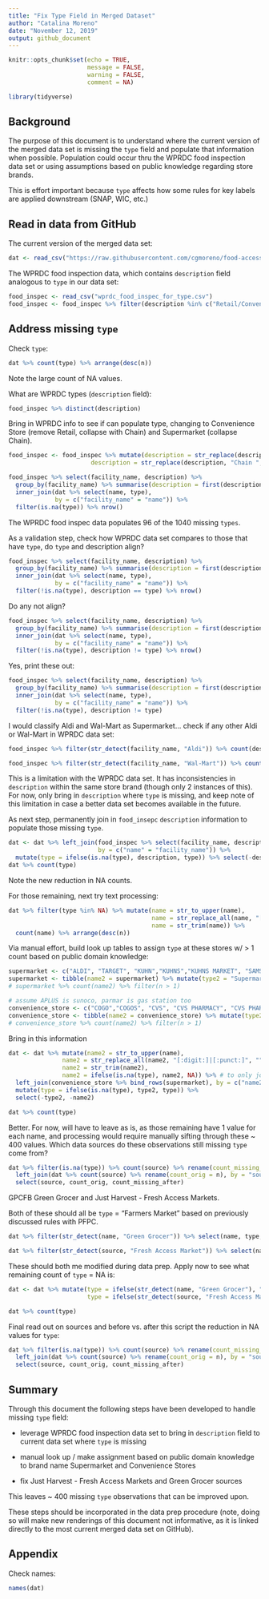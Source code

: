 ```yaml
---
title: "Fix Type Field in Merged Dataset"
author: "Catalina Moreno"
date: "November 12, 2019"
output: github_document
---
```


```r
knitr::opts_chunk$set(echo = TRUE,
                      message = FALSE,
                      warning = FALSE, 
                      comment = NA)
```

```r
library(tidyverse)
```

## Background

The purpose of this document is to understand where the current version of the merged data set is missing the `type` field and populate that information when possible. Population could occur thru the WPRDC food inspection data set or using assumptions based on public knowledge regarding store brands. 

This is effort important because `type` affects how some rules for key labels are applied downstream (SNAP, WIC, etc.)


## Read in data from GitHub

The current version of the merged data set:
```r
dat <- read_csv("https://raw.githubusercontent.com/cgmoreno/food-access-map-data/master/merged_datasets.csv")
```

The WPRDC food inspection data, which contains `description` field analogous to `type` in our data set:
```r
food_inspec <- read_csv("wprdc_food_inspec_for_type.csv")
food_inspec <- food_inspec %>% filter(description %in% c("Retail/Convenience Store", "Supermarket", "Chain Retail/Convenience Store", "Chain Supermarket"))
```

## Address missing `type`

Check `type`:

```r
dat %>% count(type) %>% arrange(desc(n))
```

Note the large count of NA values. 

What are WPRDC types (`description` field):

```r
food_inspec %>% distinct(description)
```

Bring in WPRDC info to see if can populate type, changing to Convenience Store (remove Retail, collapse with Chain) and Supermarket (collapse Chain). 

```r
food_inspec <- food_inspec %>% mutate(description = str_replace(description, "Retail/", ""),
                       description = str_replace(description, "Chain ", "")) 
```

```r
food_inspec %>% select(facility_name, description) %>% 
  group_by(facility_name) %>% summarise(description = first(description)) %>% 
  inner_join(dat %>% select(name, type), 
             by = c("facility_name" = "name")) %>% 
  filter(is.na(type)) %>% nrow()
```

The WPRDC food inspec data populates 96 of the 1040 missing `types`.

As a validation step, check how WPRDC data set compares to those that have `type`, do `type` and description align? 

```r
food_inspec %>% select(facility_name, description) %>% 
  group_by(facility_name) %>% summarise(description = first(description)) %>% 
  inner_join(dat %>% select(name, type), 
             by = c("facility_name" = "name")) %>% 
  filter(!is.na(type), description == type) %>% nrow()
```

Do any not align? 

```r
food_inspec %>% select(facility_name, description) %>% 
  group_by(facility_name) %>% summarise(description = first(description)) %>% 
  inner_join(dat %>% select(name, type), 
             by = c("facility_name" = "name")) %>% 
  filter(!is.na(type), description != type) %>% nrow()
```

Yes, print these out:

```r
food_inspec %>% select(facility_name, description) %>% 
  group_by(facility_name) %>% summarise(description = first(description)) %>% 
  inner_join(dat %>% select(name, type), 
             by = c("facility_name" = "name")) %>% 
  filter(!is.na(type), description != type)
```

I would classify Aldi and Wal-Mart as Supermarket... check if any other Aldi or Wal-Mart in WPRDC data set:

```r
food_inspec %>% filter(str_detect(facility_name, "Aldi")) %>% count(description)
```
```r
food_inspec %>% filter(str_detect(facility_name, "Wal-Mart")) %>% count(description)

```

This is a limitation with the WPRDC data set. It has inconsistencies in `description` within the same store brand (though only 2 instances of this). For now, only bring in `description` where `type` is missing, and keep note of this limitation in case a better data set becomes available in the future. 

As next step, permanently join in `food_insepc` `description` information to populate those missing `type`.

```r
dat <- dat %>% left_join(food_inspec %>% select(facility_name, description),
                         by = c("name" = "facility_name")) %>% 
  mutate(type = ifelse(is.na(type), description, type)) %>% select(-description)
dat %>% count(type)
```

Note the new reduction in NA counts. 

For those remaining, next try text processing:

```r
dat %>% filter(type %in% NA) %>% mutate(name = str_to_upper(name),
                                        name = str_replace_all(name, "[:digit:]|[:punct:]", ""),
                                        name = str_trim(name)) %>% 
  count(name) %>% arrange(desc(n))
```

Via manual effort, build look up tables to assign `type` at these stores w/ > 1 count based on public domain knowledge:


```r
supermarket <- c("ALDI", "TARGET", "KUHN","KUHNS","KUHNS MARKET", "SAMS CLUB", "GIANT EAGLE", "GORDON FOOD SERVICE", "WALMART","WAL MART", "KMART", "COSTCO", "WHOLE FOODS", "TRADER JOES", "SAVALOT", "SAVEALOT")
supermarket <- tibble(name2 = supermarket) %>% mutate(type2 = "Supermarket")
# supermarket %>% count(name2) %>% filter(n > 1)
```


```r
# assume APLUS is sunoco, parmar is gas station too
convenience_store <- c("COGO","COGOS", "CVS", "CVS PHARMACY", "CVS PHARMACY INC", "WALGREEN","WALGREENS", "GETGO","GET GO", "DOLLAR GENERAL","DOLLAR GENERAL STORE", "FAMILY DOLLAR", "DOLLAR TREE", "SHEETZ", "SUNOCO", "SPEEDWAY", "7-ELEVEN", "RITE AID", "APLUS","APLUS H", "APLUS MINI MART", "ELEVEN H","ELEVEN STORE A", "ELEVEN STORE  A", "ELEVEN STORE  B", "ELEVEN STORE A A", "ELEVEN STORE B B", "ELEVEN STORE J J", "PAR MAR STORE", "UNI MART", "UNIMART", "CIRCLE K")
convenience_store <- tibble(name2 = convenience_store) %>% mutate(type2 = "Convenience Store")
# convenience_store %>% count(name2) %>% filter(n > 1)
```

Bring in this information 
```r
dat <- dat %>% mutate(name2 = str_to_upper(name),
               name2 = str_replace_all(name2, "[:digit:]|[:punct:]", ""),
               name2 = str_trim(name2),
               name2 = ifelse(is.na(type), name2, NA)) %>% # to only join to those missing
  left_join(convenience_store %>% bind_rows(supermarket), by = c("name2")) %>% 
  mutate(type = ifelse(is.na(type), type2, type)) %>% 
  select(-type2, -name2)
```

```r
dat %>% count(type)
```

Better. For now, will have to leave as is, as those remaining have 1 value for each name, and processing would require manually sifting through these ~ 400 values. Which data sources do these observations still missing `type` come from?

```r
dat %>% filter(is.na(type)) %>% count(source) %>% rename(count_missing_after = n) %>% 
  left_join(dat %>% count(source) %>% rename(count_orig = n), by = "source") %>% 
  select(source, count_orig, count_missing_after)
```

GPCFB Green Grocer and Just Harvest - Fresh Access Markets. 

Both of these should all be `type` = "Farmers Market" based on previously discussed rules with PFPC. 


```r
dat %>% filter(str_detect(name, "Green Grocer")) %>% select(name, type, source)
```



```r
dat %>% filter(str_detect(source, "Fresh Access Market")) %>% select(name, type, source)
```

These should both me modified during data prep. Apply now to see what remaining count of `type` = NA is:

```r
dat <- dat %>% mutate(type = ifelse(str_detect(name, "Green Grocer"), "Farmers Market", type),
                      type = ifelse(str_detect(source, "Fresh Access Market"), "Farmers Market", type))
```

```r
dat %>% count(type)
```

Final read out on sources and before vs. after this script the reduction in NA values for `type`:

```r
dat %>% filter(is.na(type)) %>% count(source) %>% rename(count_missing_after = n) %>% 
  left_join(dat %>% count(source) %>% rename(count_orig = n), by = "source") %>% 
  select(source, count_orig, count_missing_after)
```

## Summary

Through this document the following steps have been developed to handle missing `type` field:

* leverage WPRDC food inspection data set to bring in `description` field to current data set where `type` is missing 

* manual look up / make assignment based on public domain knowledge to brand name Supermarket and Convenience Stores

* fix Just Harvest - Fresh Access Markets and Green Grocer sources

This leaves ~ 400 missing `type` observations that can be improved upon. 

These steps should be incorporated in the data prep procedure (note, doing so will make new renderings of this document not informative, as it is linked directly to the most current merged data set on GitHub). 

## Appendix

Check names:

```r
names(dat)
```

